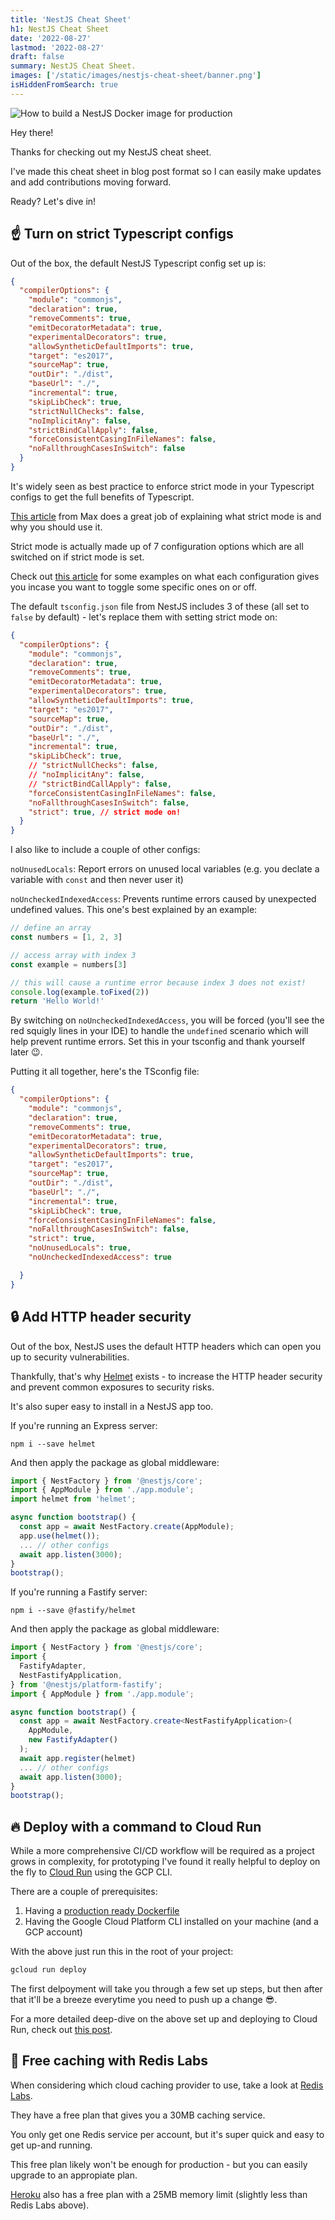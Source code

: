 ```yaml
---
title: 'NestJS Cheat Sheet'
h1: NestJS Cheat Sheet
date: '2022-08-27'
lastmod: '2022-08-27'
draft: false
summary: NestJS Cheat Sheet.
images: ['/static/images/nestjs-cheat-sheet/banner.png']
isHiddenFromSearch: true
---
```


![How to build a NestJS Docker image for production](/static/images/nestjs-cheat-sheet/banner.png)

Hey there!

Thanks for checking out my NestJS cheat sheet.

I've made this cheat sheet in blog post format so I can easily make updates and add contributions moving forward.

Ready? Let's dive in!

<TOCInline toc={props.toc} asDisclosure />

## ☝️ Turn on strict Typescript configs

Out of the box, the default NestJS Typescript config set up is:

```json:tsconfig.json
{
  "compilerOptions": {
    "module": "commonjs",
    "declaration": true,
    "removeComments": true,
    "emitDecoratorMetadata": true,
    "experimentalDecorators": true,
    "allowSyntheticDefaultImports": true,
    "target": "es2017",
    "sourceMap": true,
    "outDir": "./dist",
    "baseUrl": "./",
    "incremental": true,
    "skipLibCheck": true,
    "strictNullChecks": false,
    "noImplicitAny": false,
    "strictBindCallApply": false,
    "forceConsistentCasingInFileNames": false,
    "noFallthroughCasesInSwitch": false
  }
}

```

It's widely seen as best practice to enforce strict mode in your Typescript configs to get the full benefits of Typescript.

[This article](https://maxkovalevsky.com/what-is-strict-mode-in-typescript-and-why-and-when-you-should-use-it/) from Max does a great job of explaining what strict mode is and why you should use it.

Strict mode is actually made up of 7 configuration options which are all switched on if strict mode is set.

Check out [this article](https://dev.to/jsdev/strict-mode-typescript-j8p) for some examples on what each configuration gives you incase you want to toggle some specific ones on or off.

The default `tsconfig.json` file from NestJS includes 3 of these (all set to `false` by default) - let's replace them with setting strict mode on:

```json:tsconfig.json
{
  "compilerOptions": {
    "module": "commonjs",
    "declaration": true,
    "removeComments": true,
    "emitDecoratorMetadata": true,
    "experimentalDecorators": true,
    "allowSyntheticDefaultImports": true,
    "target": "es2017",
    "sourceMap": true,
    "outDir": "./dist",
    "baseUrl": "./",
    "incremental": true,
    "skipLibCheck": true,
    // "strictNullChecks": false,
    // "noImplicitAny": false,
    // "strictBindCallApply": false,
    "forceConsistentCasingInFileNames": false,
    "noFallthroughCasesInSwitch": false,
    "strict": true, // strict mode on!
  }
}

```

I also like to include a couple of other configs:

`noUnusedLocals`: Report errors on unused local variables (e.g. you declate a variable with `const` and then never user it)

`noUncheckedIndexedAccess`: Prevents runtime errors caused by unexpected undefined values. This one's best explained by an example:

```ts
// define an array
const numbers = [1, 2, 3]

// access array with index 3
const example = numbers[3]

// this will cause a runtime error because index 3 does not exist!
console.log(example.toFixed(2))
return 'Hello World!'
```

By switching on `noUncheckedIndexedAccess`, you will be forced (you'll see the red squigly lines in your IDE) to handle the `undefined` scenario which will help prevent runtime errors. Set this in your tsconfig and thank yourself later 😉.

Putting it all together, here's the TSconfig file:

```json:tsconfig.json
{
  "compilerOptions": {
    "module": "commonjs",
    "declaration": true,
    "removeComments": true,
    "emitDecoratorMetadata": true,
    "experimentalDecorators": true,
    "allowSyntheticDefaultImports": true,
    "target": "es2017",
    "sourceMap": true,
    "outDir": "./dist",
    "baseUrl": "./",
    "incremental": true,
    "skipLibCheck": true,
    "forceConsistentCasingInFileNames": false,
    "noFallthroughCasesInSwitch": false,
    "strict": true,
    "noUnusedLocals": true,
    "noUncheckedIndexedAccess": true

  }
}

```

## 🔒 Add HTTP header security

Out of the box, NestJS uses the default HTTP headers which can open you up to security vulnerabilities.

Thankfully, that's why [Helmet](https://helmetjs.github.io/) exists - to increase the HTTP header security and prevent common exposures to security risks.

It's also super easy to install in a NestJS app too.

If you're running an Express server:

```shell
npm i --save helmet
```

And then apply the package as global middleware:

```ts:main.ts
import { NestFactory } from '@nestjs/core';
import { AppModule } from './app.module';
import helmet from 'helmet';

async function bootstrap() {
  const app = await NestFactory.create(AppModule);
  app.use(helmet());
  ... // other configs
  await app.listen(3000);
}
bootstrap();

```

If you're running a Fastify server:

```shell
npm i --save @fastify/helmet
```

And then apply the package as global middleware:

```ts:main.ts
import { NestFactory } from '@nestjs/core';
import {
  FastifyAdapter,
  NestFastifyApplication,
} from '@nestjs/platform-fastify';
import { AppModule } from './app.module';

async function bootstrap() {
  const app = await NestFactory.create<NestFastifyApplication>(
    AppModule,
    new FastifyAdapter()
  );
  await app.register(helmet)
  ... // other configs
  await app.listen(3000);
}
bootstrap();

```

## 🔥 Deploy with a command to Cloud Run

While a more comprehensive CI/CD workflow will be required as a project grows in complexity, for prototyping I've found it really helpful to deploy on the fly to [Cloud Run](https://cloud.google.com/run) using the GCP CLI.

There are a couple of prerequisites:

1. Having a [production ready Dockerfile](/nestjs-docker-production)
2. Having the Google Cloud Platform CLI installed on your machine (and a GCP account)

With the above just run this in the root of your project:

```bash
gcloud run deploy
```

The first delpoyment will take you through a few set up steps, but then after that it'll be a breeze everytime you need to push up a change 😎.

For a more detailed deep-dive on the above set up and deploying to Cloud Run, check out [this post](/deploy-nestjs-cloud-run).

## 💸 Free caching with Redis Labs

When considering which cloud caching provider to use, take a look at [Redis Labs](https://redis.com/).

They have a free plan that gives you a 30MB caching service.

You only get one Redis service per account, but it's super quick and easy to get up-and running.

This free plan likely won't be enough for production - but you can easily upgrade to an appropiate plan.

[Heroku](https://elements.heroku.com/addons/heroku-redis) also has a free plan with a 25MB memory limit (slightly less than Redis Labs above).
